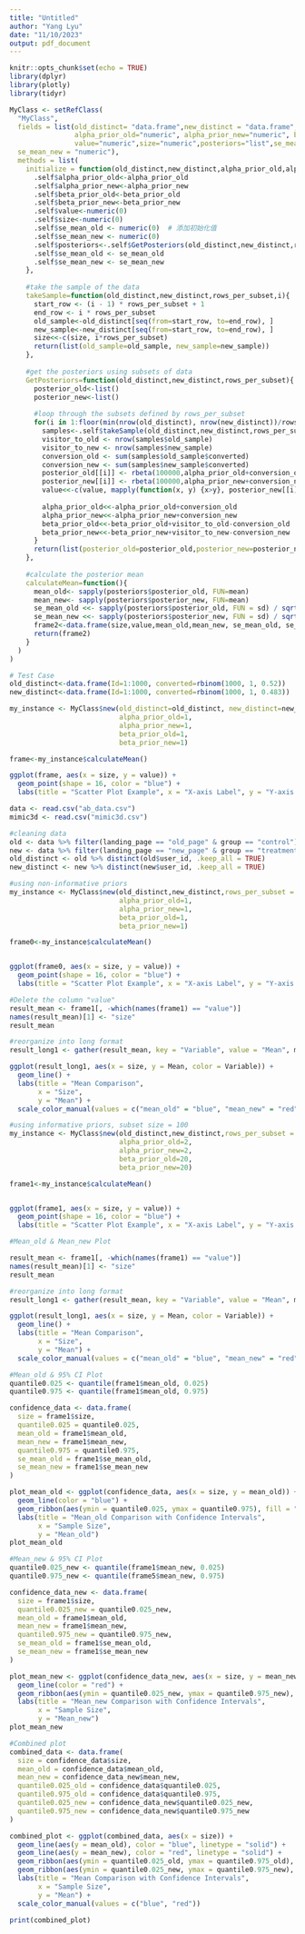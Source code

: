 ```yaml
---
title: "Untitled"
author: "Yang Lyu"
date: "11/10/2023"
output: pdf_document
---
```


```r
knitr::opts_chunk$set(echo = TRUE)
library(dplyr)
library(plotly)
library(tidyr)
```

```r
MyClass <- setRefClass(
  "MyClass",
  fields = list(old_distinct= "data.frame",new_distinct = "data.frame",rows_per_subset="numeric",
                alpha_prior_old="numeric", alpha_prior_new="numeric", beta_prior_old="numeric", beta_prior_new="numeric",
                value="numeric",size="numeric",posteriors="list",se_mean_old = "numeric",
  se_mean_new = "numeric"),
  methods = list(
    initialize = function(old_distinct,new_distinct,alpha_prior_old,alpha_prior_new,beta_prior_old,beta_prior_new,rows_per_subset){
      .self$alpha_prior_old<-alpha_prior_old
      .self$alpha_prior_new<-alpha_prior_new
      .self$beta_prior_old<-beta_prior_old
      .self$beta_prior_new<-beta_prior_new
      .self$value<-numeric(0)
      .self$size<-numeric(0)
      .self$se_mean_old <- numeric(0)  # 添加初始化值
      .self$se_mean_new <- numeric(0)
      .self$posteriors<-.self$GetPosteriors(old_distinct,new_distinct,rows_per_subset)
      .self$se_mean_old <- se_mean_old
      .self$se_mean_new <- se_mean_new
    },
    
    #take the sample of the data
    takeSample=function(old_distinct,new_distinct,rows_per_subset,i){
      start_row <- (i - 1) * rows_per_subset + 1
      end_row <- i * rows_per_subset
      old_sample<-old_distinct[seq(from=start_row, to=end_row), ]
      new_sample<-new_distinct[seq(from=start_row, to=end_row), ]
      size<<-c(size, i*rows_per_subset)
      return(list(old_sample=old_sample, new_sample=new_sample))
    },
    
    #get the posteriors using subsets of data
    GetPosteriors=function(old_distinct,new_distinct,rows_per_subset){
      posterior_old<-list()
      posterior_new<-list()
      
      #loop through the subsets defined by rows_per_subset
      for(i in 1:floor(min(nrow(old_distinct), nrow(new_distinct))/rows_per_subset) ){
        samples<-.self$takeSample(old_distinct,new_distinct,rows_per_subset,i)
        visitor_to_old <- nrow(samples$old_sample)
        visitor_to_new <- nrow(samples$new_sample)
        conversion_old <- sum(samples$old_sample$converted)
        conversion_new <- sum(samples$new_sample$converted)
        posterior_old[[i]] <- rbeta(100000,alpha_prior_old+conversion_old,beta_prior_old+visitor_to_old-conversion_old)
        posterior_new[[i]] <- rbeta(100000,alpha_prior_new+conversion_new,beta_prior_new+visitor_to_new-conversion_new)
        value<<-c(value, mapply(function(x, y) {x>y}, posterior_new[[i]], posterior_old[[i]])%>%mean())
        
        alpha_prior_old<<-alpha_prior_old+conversion_old
        alpha_prior_new<<-alpha_prior_new+conversion_new
        beta_prior_old<<-beta_prior_old+visitor_to_old-conversion_old
        beta_prior_new<<-beta_prior_new+visitor_to_new-conversion_new
      }
      return(list(posterior_old=posterior_old,posterior_new=posterior_new))
    },
    
    #calculate the posterior mean
    calculateMean=function(){
      mean_old<- sapply(posteriors$posterior_old, FUN=mean)
      mean_new<- sapply(posteriors$posterior_new, FUN=mean)
      se_mean_old <<- sapply(posteriors$posterior_old, FUN = sd) / sqrt(length(posteriors$posterior_old))
      se_mean_new <<- sapply(posteriors$posterior_new, FUN = sd) / sqrt(length(posteriors$posterior_new))
      frame2<-data.frame(size,value,mean_old,mean_new, se_mean_old, se_mean_new)
      return(frame2)
    }
  )
)
```

```r
# Test Case
old_distinct<-data.frame(Id=1:1000, converted=rbinom(1000, 1, 0.52))
new_distinct<-data.frame(Id=1:1000, converted=rbinom(1000, 1, 0.483))

my_instance <- MyClass$new(old_distinct=old_distinct, new_distinct=new_distinct,rows_per_subset = 10,
                           alpha_prior_old=1,
                           alpha_prior_new=1,
                           beta_prior_old=1,
                           beta_prior_new=1)

frame<-my_instance$calculateMean()

ggplot(frame, aes(x = size, y = value)) +
  geom_point(shape = 16, color = "blue") +
  labs(title = "Scatter Plot Example", x = "X-axis Label", y = "Y-axis Label")
```

```r
data <- read.csv("ab_data.csv")
mimic3d <- read.csv("mimic3d.csv")

#cleaning data
old <- data %>% filter(landing_page == "old_page" & group == "control")
new <- data %>% filter(landing_page == "new_page" & group == "treatment")
old_distinct <- old %>% distinct(old$user_id, .keep_all = TRUE)
new_distinct <- new %>% distinct(new$user_id, .keep_all = TRUE)
```

```r
#using non-informative priors
my_instance <- MyClass$new(old_distinct,new_distinct,rows_per_subset = 1000,
                           alpha_prior_old=1,
                           alpha_prior_new=1,
                           beta_prior_old=1,
                           beta_prior_new=1)

frame0<-my_instance$calculateMean()


ggplot(frame0, aes(x = size, y = value)) +
  geom_point(shape = 16, color = "blue") +
  labs(title = "Scatter Plot Example", x = "X-axis Label", y = "Y-axis Label")

```

```r
#Delete the column "value"
result_mean <- frame1[, -which(names(frame1) == "value")]
names(result_mean)[1] <- "size"
result_mean

#reorganize into long format
result_long1 <- gather(result_mean, key = "Variable", value = "Mean", mean_old, mean_new)

ggplot(result_long1, aes(x = size, y = Mean, color = Variable)) +
  geom_line() +
  labs(title = "Mean Comparison",
       x = "Size",
       y = "Mean") +
  scale_color_manual(values = c("mean_old" = "blue", "mean_new" = "red"))
```

```r
#using informative priors, subset size = 100
my_instance <- MyClass$new(old_distinct,new_distinct,rows_per_subset = 500,
                           alpha_prior_old=2,
                           alpha_prior_new=2,
                           beta_prior_old=20,
                           beta_prior_new=20)

frame1<-my_instance$calculateMean()


ggplot(frame1, aes(x = size, y = value)) +
  geom_point(shape = 16, color = "blue") +
  labs(title = "Scatter Plot Example", x = "X-axis Label", y = "Y-axis Label")
```

```r
#Mean_old & Mean_new Plot

result_mean <- frame1[, -which(names(frame1) == "value")]
names(result_mean)[1] <- "size"
result_mean

#reorganize into long format
result_long1 <- gather(result_mean, key = "Variable", value = "Mean", mean_old, mean_new)

ggplot(result_long1, aes(x = size, y = Mean, color = Variable)) +
  geom_line() +
  labs(title = "Mean Comparison",
       x = "Size",
       y = "Mean") +
  scale_color_manual(values = c("mean_old" = "blue", "mean_new" = "red"))
```

```r
#Mean_old & 95% CI Plot
quantile0.025 <- quantile(frame1$mean_old, 0.025)
quantile0.975 <- quantile(frame1$mean_old, 0.975)

confidence_data <- data.frame(
  size = frame1$size,
  quantile0.025 = quantile0.025,
  mean_old = frame1$mean_old,
  mean_new = frame1$mean_new,
  quantile0.975 = quantile0.975,
  se_mean_old = frame1$se_mean_old,
  se_mean_new = frame1$se_mean_new
)

plot_mean_old <- ggplot(confidence_data, aes(x = size, y = mean_old)) +
  geom_line(color = "blue") +
  geom_ribbon(aes(ymin = quantile0.025, ymax = quantile0.975), fill = "blue", alpha = 0.2) +
  labs(title = "Mean_old Comparison with Confidence Intervals",
       x = "Sample Size",
       y = "Mean_old")
plot_mean_old
```

```r
#Mean_new & 95% CI Plot
quantile0.025_new <- quantile(frame1$mean_new, 0.025)
quantile0.975_new <- quantile(frame5$mean_new, 0.975)

confidence_data_new <- data.frame(
  size = frame1$size,
  quantile0.025_new = quantile0.025_new,
  mean_old = frame1$mean_old,
  mean_new = frame1$mean_new,
  quantile0.975_new = quantile0.975_new,
  se_mean_old = frame1$se_mean_old,
  se_mean_new = frame1$se_mean_new
)

plot_mean_new <- ggplot(confidence_data_new, aes(x = size, y = mean_new)) +
  geom_line(color = "red") +
  geom_ribbon(aes(ymin = quantile0.025_new, ymax = quantile0.975_new), fill = "red", alpha = 0.2) +
  labs(title = "Mean_new Comparison with Confidence Intervals",
       x = "Sample Size",
       y = "Mean_new")
plot_mean_new
```

```r
#Combined plot
combined_data <- data.frame(
  size = confidence_data$size,
  mean_old = confidence_data$mean_old,
  mean_new = confidence_data_new$mean_new,
  quantile0.025_old = confidence_data$quantile0.025,
  quantile0.975_old = confidence_data$quantile0.975,
  quantile0.025_new = confidence_data_new$quantile0.025_new,
  quantile0.975_new = confidence_data_new$quantile0.975_new
)

combined_plot <- ggplot(combined_data, aes(x = size)) +
  geom_line(aes(y = mean_old), color = "blue", linetype = "solid") +
  geom_line(aes(y = mean_new), color = "red", linetype = "solid") +
  geom_ribbon(aes(ymin = quantile0.025_old, ymax = quantile0.975_old), fill = "blue", alpha = 0.35) +
  geom_ribbon(aes(ymin = quantile0.025_new, ymax = quantile0.975_new), fill = "red", alpha = 0.2) +
  labs(title = "Mean Comparison with Confidence Intervals",
       x = "Sample Size",
       y = "Mean") +
  scale_color_manual(values = c("blue", "red"))

print(combined_plot)
```


